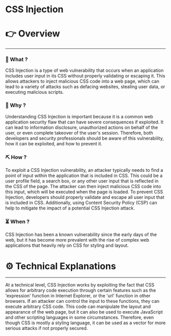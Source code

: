 # CSS Injection


# 👉 Overview

---

### 👀 What ?

CSS Injection is a type of web vulnerability that occurs when an application includes user input in its CSS without properly validating or escaping it. This allows attackers to inject malicious CSS code into a web page, which can lead to a variety of attacks such as defacing websites, stealing user data, or executing malicious scripts.


### 🧐 Why ?

Understanding CSS Injection is important because it is a common web application security flaw that can have severe consequences if exploited. It can lead to information disclosure, unauthorized actions on behalf of the user, or even complete takeover of the user's session. Therefore, both developers and security professionals should be aware of this vulnerability, how it can be exploited, and how to prevent it.


### ⛏️ How ?

To exploit a CSS Injection vulnerability, an attacker typically needs to find a point of input within the application that is included in CSS. This could be a user profile field, a search box, or any other user input that is reflected in the CSS of the page. The attacker can then inject malicious CSS code into this input, which will be executed when the page is loaded. To prevent CSS Injection, developers should properly validate and escape all user input that is included in CSS. Additionally, using Content Security Policy (CSP) can help to mitigate the impact of a potential CSS Injection attack.


### ⏳ When ?

CSS Injection has been a known vulnerability since the early days of the web, but it has become more prevalent with the rise of complex web applications that heavily rely on CSS for styling and layout.


# ⚙️ Technical Explanations

---

At a technical level, CSS Injection works by exploiting the fact that CSS allows for arbitrary code execution through certain features such as the 'expression' function in Internet Explorer, or the 'url' function in other browsers. If an attacker can control the input to these functions, they can execute arbitrary CSS code. This code can manipulate the layout and appearance of the web page, but it can also be used to execute JavaScript and other scripting languages in some circumstances. Therefore, even though CSS is mostly a styling language, it can be used as a vector for more serious attacks if not properly secured.
